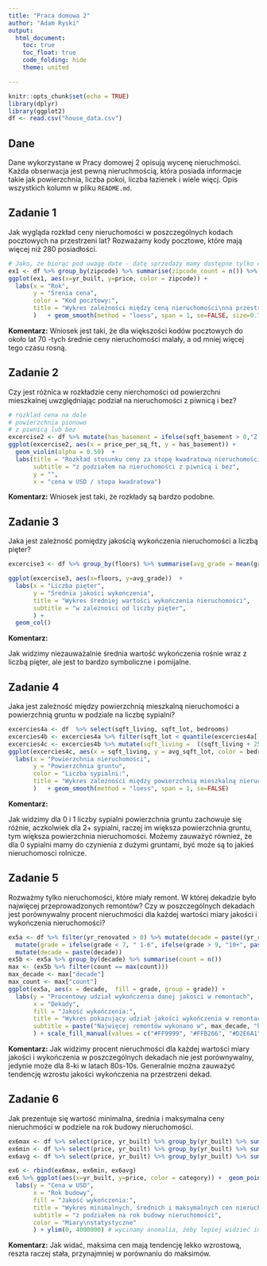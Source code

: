 ```yaml
---
title: "Praca domowa 2"
author: "Adam Ryski"
output: 
  html_document:
    toc: true
    toc_float: true
    code_folding: hide
    theme: united

---
```


```r
knitr::opts_chunk$set(echo = TRUE)
library(dplyr)
library(ggplot2)
df <- read.csv("house_data.csv")
```

## Dane 
Dane wykorzystane w Pracy domowej 2 opisują wycenę nieruchmości. Każda obserwacja jest pewną nieruchmością, która posiada informacje takie jak powierzchnia, liczba pokoi, liczba łazienek i wiele więcj. Opis wszystkich kolumn w pliku `README.md`.


## Zadanie 1
Jak wygląda rozkład ceny nieruchomości w poszczególnych kodach pocztowych na przestrzeni lat? Rozważamy kody pocztowe, które mają więcej niż 280 posiadłości.

```r
# Jako, że biorąc pod uwagę date - datę sprzedaży mamy dostępne tylko dwa lata, zakładam, że jednak chodziło o rok wybudowania.
ex1 <- df %>% group_by(zipcode) %>% summarise(zipcode_count = n()) %>% left_join(df) %>% filter(zipcode_count > 280) %>% select(yr_built, price, zipcode) %>% group_by(yr_built, zipcode) %>% summarise(price = mean(price)) %>% mutate(zipcode = paste(zipcode, "", sep=""))
ggplot(ex1, aes(x=yr_built, y=price, color = zipcode)) +
  labs(x = "Rok", 
       y = "Śrenia cena", 
       color = "Kod pocztowy:",
       title = "Wykres zależności między ceną nieruchomości\nna przestrzeni lat w zależności od kodu pocztowego",
       )   + geom_smooth(method = "loess", span = 1, se=FALSE, size=0.75) + ylim(200000, 900000) 
```

**Komentarz:**
Wniosek jest taki, że dla większości kodów pocztowych do około lat 70 -tych średnie ceny nieruchomości malały, a od mniej więcej tego czasu rosną.

## Zadanie 2
Czy jest różnica w rozkładzie ceny nierchomości od powierzchni mieszkalnej uwzględniając podział na nieruchomości z piwnicą i bez?

```r

# rozklad cena na dole
# powierzchnia pionowo
# z piwnicą lub bez
excercise2 <- df %>% mutate(has_basement = ifelse(sqft_basement > 0,"Z piwnicą", "Bez piwnicy"), price_per_sq_ft = price/sqft_living)
ggplot(excercise2, aes(x = price_per_sq_ft, y = has_basement)) +
  geom_violin(alpha = 0.50)  +
  labs(title = "Rozkład stosunku ceny za stopę kwadratową nieruchomości",
       subtitle = "z podziałem na nieruchomości z piwnicą i bez",
       y = "",
       x = "cena w USD / stopa kwadratowa")
```

**Komentarz:**
Wniosek jest taki, że rozkłady są bardzo podobne.

## Zadanie 3
Jaka jest zależność pomiędzy jakością wykończenia nieruchomości a liczbą pięter? 

```r
excercise3 <- df %>% group_by(floors) %>% summarise(avg_grade = mean(grade, trim = 0.01)) # ucinamy anomalie trimem żeby dostać wykres na którym są lepiej widoczne różnice między piętrami.

ggplot(excercise3, aes(x=floors, y=avg_grade))  +
  labs(x = "Liczba pięter", 
       y = "Średnia jakości wykończenia", 
       title = "Wykres średniej wartości wykończenia nieruchomości",
       subtitle = "w zależności od liczby pięter",
       ) +
  geom_col()
```

**Komentarz:**

Jak widzimy niezauważalnie średnia wartość wykończenia rośnie wraz z liczbą pięter, ale jest to bardzo symboliczne i pomijalne.

## Zadanie 4

Jaka jest zależność między powierzchnią mieszkalną nieruchomości a powierzchnią gruntu w podziale na liczbę sypialni?

```r
excercies4a <- df  %>% select(sqft_living, sqft_lot, bedrooms)
excercies4b <- excercies4a %>% filter(sqft_lot < quantile(excercies4a[['sqft_lot']], 0.985)) %>% filter(sqft_living < quantile(excercies4a[['sqft_living']], 0.985)) %>% filter(bedrooms < 10.0) %>% mutate(bedrooms = ifelse(bedrooms < 4, paste("", bedrooms), "4+")) # wycinamy anomalia statystyczne kwantylami, oraz redukujemy liczbę kategorii ilości sypialni do 5 by poprawić czytelność wykresu
excercies4c <- excercies4b %>% mutate(sqft_living =  ((sqft_living + 250 ) %/% 500) * 500)  %>% group_by(sqft_living, bedrooms) %>% summarise(avg_sqft_lot = mean(sqft_lot))
ggplot(excercies4c, aes(x = sqft_living, y = avg_sqft_lot, color = bedrooms)) +
  labs(x = "Powierzchnia nieruchomości", 
       y = "Powierzchnia gruntu", 
       color = "Liczba sypialni:",
       title = "Wykres zależności między powierzchnią mieszkalną nieruchomości\na powierzchnią gruntu w zależności od liczby sypialni",
       )   + geom_smooth(method = "loess", span = 1, se=FALSE)
```

**Komentarz:**

Jak widzimy dla 0 i 1 liczby sypialni powierzchnia gruntu zachowuje się różnie, aczkolwiek dla 2+ sypialni, raczej im większa powierzchnia gruntu, tym większa powierzchnia nieruchomości. Możemy zauważyć również, że dla 0 sypialni mamy do czynienia z dużymi gruntami, być może są to jakieś nieruchomosci rolnicze.

## Zadanie 5
Rozważmy tylko nieruchomości, które miały remont. W której dekadzie było najwięcej przeprowadzonych remontów? Czy w poszczególnych dekadach jest porównywalny procent nieruchmości dla każdej wartości miary jakości i wykończenia nieruchomości?

```r
ex5a <- df %>% filter(yr_renovated > 0) %>% mutate(decade = paste((yr_renovated %/%  10) * 10, "s", sep="")) %>% 
  mutate(grade = ifelse(grade < 7, " 1-6", ifelse(grade > 9, "10+", paste("", grade)))) %>%
  mutate(decade = paste(decade))
ex5b <- ex5a %>% group_by(decade) %>% summarise(count = n())
max <- (ex5b %>% filter(count == max(count)))
max_decade <- max["decade"]
max_count <- max["count"]
ggplot(ex5a, aes(x = decade,  fill = grade, group = grade)) +
  labs(y = "Procentowy udział wykończenia danej jakości w remontach", 
       x = "Dekady", 
       fill = "Jakość wykończenia:",
       title = "Wykres pokazujący udział jakości wykończenia w remontach danej\ndekady z porcentowym podziałem na jakość wykończenia",
       subtitle = paste("Najwięcej remontów wykonano w", max_decade, "było ich:", max_count),
       ) + scale_fill_manual(values = c("#FF9999", "#FFB266", "#D2E6A1",  "#99CC99",  "#4DAF4A")) + geom_bar(stat = "count", position = "fill") 
```

**Komentarz:**
Jak widzimy procent nieruchmości dla każdej wartości miary jakości i wykończenia w poszczególnych dekadach nie jest porównywalny, jedynie może dla 8-ki w latach 80s-10s. Generalnie można zauważyć tendencję wzrostu jakości wykończenia na przestrzeni dekad.

## Zadanie 6
Jak prezentuje się wartość minimalna, średnia i maksymalna ceny nieruchmości w podziele na rok budowy nieruchomości.

```r
ex6max <- df %>% select(price, yr_built) %>% group_by(yr_built) %>% summarise(price = max(price)) %>% mutate(category = "maksimum")
ex6min <- df %>% select(price, yr_built) %>% group_by(yr_built) %>% summarise(price = min(price)) %>% mutate(category = "minimum")
ex6avg <- df %>% select(price, yr_built) %>% group_by(yr_built) %>% summarise(price = mean(price)) %>% mutate(category = "średnia")

ex6 <- rbind(ex6max, ex6min, ex6avg)
ex6 %>% ggplot(aes(x=yr_built, y=price, color = category)) +  geom_point()  +
  labs(y = "Cena w USD", 
       x = "Rok budowy", 
       fill = "Jakość wykończenia:",
       title = "Wykres minimalnych, średnich i maksymalnych cen nieruchmości",
       subtitle = "z podziałem na rok budowy nieruchomości",
       color = "Miary\nstatystyczne"
       ) + ylim(0, 4000000) # wycinamy anomalia, żeby lepiej widzieć inne dane na wykresie
```

**Komentarz:**
Jak widać, maksima cen mają tendencję lekko wzrostową, reszta raczej stała, przynajmniej w porównaniu do maksimów.
